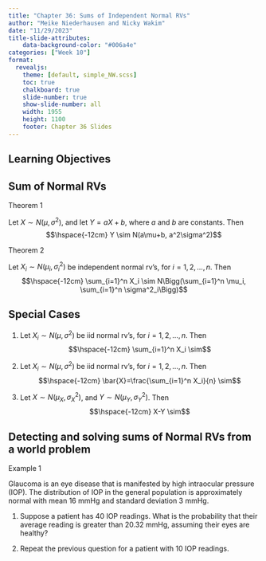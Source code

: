 ```yaml
---
title: "Chapter 36: Sums of Independent Normal RVs"
author: "Meike Niederhausen and Nicky Wakim"
date: "11/29/2023"
title-slide-attributes:
    data-background-color: "#006a4e"
categories: ["Week 10"]
format: 
  revealjs:
    theme: [default, simple_NW.scss]
    toc: true
    chalkboard: true
    slide-number: true
    show-slide-number: all
    width: 1955
    height: 1100
    footer: Chapter 36 Slides
---
```


## Learning Objectives

## Sum of Normal RVs

::: theorem
::: thm-title
Theorem 1
:::
::: thm-cont
Let $X\sim N(\mu, \sigma^2)$, and let $Y=aX+b$, where
$a$ and $b$ are constants. Then $$\hspace{-12cm} Y \sim N(a\mu+b, a^2\sigma^2)$$
:::
:::

::: theorem
::: thm-title
Theorem 2
:::
::: thm-cont
Let $X_i \sim N(\mu_i, \sigma_i^2)$ be independent
normal rv's, for $i=1,2,\ldots,n$. Then
$$\hspace{-12cm} \sum_{i=1}^n X_i \sim N\Bigg(\sum_{i=1}^n \mu_i, \sum_{i=1}^n \sigma^2_i\Bigg)$$
:::
:::

## Special Cases

1.  Let $X_i \sim N(\mu, \sigma^2)$ be iid normal rv's, for
    $i=1,2,\ldots,n$. Then $$\hspace{-12cm} \sum_{i=1}^n X_i \sim$$

2.  Let $X_i \sim N(\mu, \sigma^2)$ be iid normal rv's, for
    $i=1,2,\ldots,n$. Then
    $$\hspace{-12cm} \bar{X}=\frac{\sum_{i=1}^n X_i}{n} \sim$$

3.  Let $X\sim N(\mu_X,\sigma_X^2)$, and $Y\sim N(\mu_Y,\sigma_Y^2)$.
    Then $$\hspace{-12cm} X-Y \sim$$

## Detecting and solving sums of Normal RVs from a world problem

::: example
::: ex-title
Example 1
:::
::: ex-cont
Glaucoma is an eye disease that is manifested by high
intraocular pressure (IOP). The distribution of IOP in the general
population is approximately normal with mean 16 mmHg and standard
deviation 3 mmHg.

1.  Suppose a patient has 40 IOP readings. What is the probability that
    their average reading is greater than 20.32 mmHg, assuming their
    eyes are healthy?

2.  Repeat the previous question for a patient with 10 IOP readings.
:::
:::
